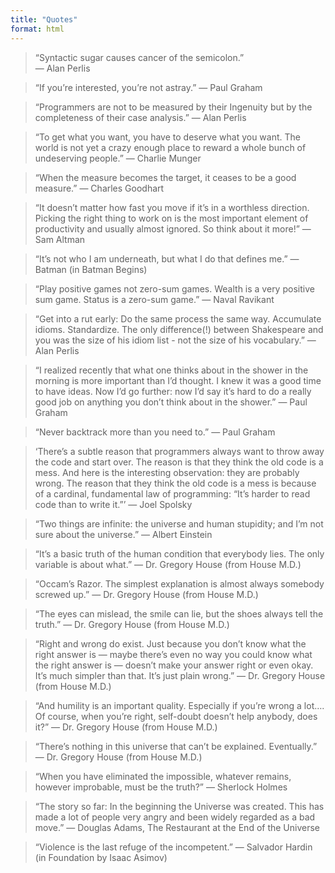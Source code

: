 ```yaml
---
title: "Quotes"
format: html
---
```


> “Syntactic sugar causes cancer of the semicolon.”  
> — Alan Perlis

> "If you're interested, you're not astray."
> — Paul Graham

> "Programmers are not to be measured by their Ingenuity but by the completeness of their case analysis."
> — Alan Perlis

> "To get what you want, you have to deserve what you want. The world is not yet a crazy enough place to reward a whole bunch of undeserving people."
> — Charlie Munger

> "When the measure becomes the target, it ceases to be a good measure."
> — Charles Goodhart

> "It doesn’t matter how fast you move if it’s in a worthless direction.  Picking the right thing to work on is the most important element of productivity and usually almost ignored.  So think about it more!"
> — Sam Altman

> "It's not who I am underneath, but what I do that defines me."
> — Batman (in Batman Begins)

> "Play positive games not zero-sum games. Wealth is a very positive sum game. Status is a zero-sum game."
> — Naval Ravikant

> "Get into a rut early: Do the same process the same way. Accumulate idioms. Standardize. The only difference(!) between Shakespeare and you was the size of his idiom list - not the size of his vocabulary."
> — Alan Perlis

> "I realized recently that what one thinks about in the shower in the morning is more important than I'd thought. I knew it was a good time to have ideas. Now I'd go further: now I'd say it's hard to do a really good job on anything you don't think about in the shower."
> — Paul Graham

> "Never backtrack more than you need to."
> — Paul Graham

> 'There’s a subtle reason that programmers always want to throw away the code and start over. The reason is that they think the old code is a mess. And here is the interesting observation: they are probably wrong. The reason that they think the old code is a mess is because of a cardinal, fundamental law of programming:
"It’s harder to read code than to write it."'
> — Joel Spolsky

> “Two things are infinite: the universe and human stupidity; and I’m not sure about the universe.”
> — Albert Einstein

> "It's a basic truth of the human condition that everybody lies. The only variable is about what."
> — Dr. Gregory House (from House M.D.)

> "Occam's Razor. The simplest explanation is almost always somebody screwed up."
> — Dr. Gregory House (from House M.D.)

> "The eyes can mislead, the smile can lie, but the shoes always tell the truth."
> — Dr. Gregory House (from House M.D.)

> "Right and wrong do exist. Just because you don't know what the right answer is — maybe there's even no way you could know what the right answer is — doesn't make your answer right or even okay. It's much simpler than that. It's just plain wrong."
> — Dr. Gregory House (from House M.D.)

> "And humility is an important quality. Especially if you're wrong a lot.... Of course, when you're right, self-doubt doesn't help anybody, does it?"
> — Dr. Gregory House (from House M.D.)

> "There's nothing in this universe that can't be explained. Eventually."
> — Dr. Gregory House (from House M.D.)

> "When you have eliminated the impossible, whatever remains, however improbable, must be the truth?"
> — Sherlock Holmes

> “The story so far: In the beginning the Universe was created. This has made a lot of people very angry and been widely regarded as a bad move.”
> — Douglas Adams, The Restaurant at the End of the Universe

> "Violence is the last refuge of the incompetent."
> — Salvador Hardin (in Foundation by Isaac Asimov)

